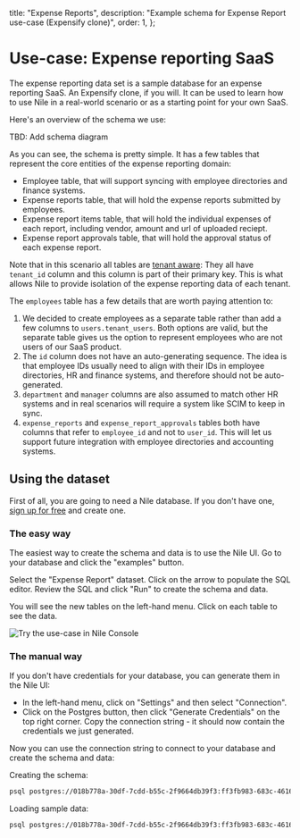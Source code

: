   title: "Expense Reports",
  description: "Example schema for Expense Report use-case (Expensify clone)",
  order: 1,
};

# Use-case: Expense reporting SaaS

The expense reporting data set is a sample database for an expense reporting SaaS. An Expensify clone, if you will.
It can be used to learn how to use Nile in a real-world scenario or as a starting point for your own SaaS.

Here's an overview of the schema we use:

TBD: Add schema diagram

As you can see, the schema is pretty simple. It has a few tables that represent the core entities of the expense reporting domain:

- Employee table, that will support syncing with employee directories and finance systems.
- Expense reports table, that will hold the expense reports submitted by employees.
- Expense report items table, that will hold the individual expenses of each report, including vendor, amount and url of uploaded reciept.
- Expense report approvals table, that will hold the approval status of each expense report.

Note that in this scenario all tables are [tenant aware](https://www.thenile.dev/docs/tenant-isolation): They all have `tenant_id` column and this column is part of their primary key. This is what allows Nile to provide isolation of the expense reporting data of each tenant.

The `employees` table has a few details that are worth paying attention to:

1. We decided to create employees as a separate table rather than add a few columns to `users.tenant_users`.
   Both options are valid, but the separate table gives us the option to represent employees who are not users of our SaaS product.
1. The `id` column does not have an auto-generating sequence. The idea is that employee IDs usually need to align with their IDs in employee directories, HR and finance systems, and therefore should not be auto-generated.
1. `department` and `manager` columns are also assumed to match other HR systems and in real scenarios will require a system like SCIM to keep in sync.
1. `expense_reports` and `expense_report_approvals` tables both have columns that refer to `employee_id` and not to `user_id`. This will let us support future integration with employee directories and accounting systems.

## Using the dataset

First of all, you are going to need a Nile database. If you don't have one, [sign up for free](https://thenile.dev) and create one.

### The easy way

The easiest way to create the schema and data is to use the Nile UI. Go to your database and click the "examples" button.

Select the "Expense Report" dataset. Click on the arrow to populate the SQL editor. Review the SQL and click "Run" to create the schema and data.

You will see the new tables on the left-hand menu. Click on each table to see the data.

![Try the use-case in Nile Console](/docs/use-cases/use-cases.png)

### The manual way

If you don't have credentials for your database, you can generate them in the Nile UI:

- In the left-hand menu, click on "Settings" and then select "Connection".
- Click on the Postgres button, then click "Generate Credentials" on the top right corner. Copy the connection string - it should now contain the credentials we just generated.

Now you can use the connection string to connect to your database and create the schema and data:

Creating the schema:

```bash
psql postgres://018b778a-30df-7cdd-b55c-2f9664db39f3:ff3fb983-683c-4616-bbbc-519d8ddbbce5@db.thenile.dev:5432/gwen_db < schema.sql
```

Loading sample data:

```bash
psql postgres://018b778a-30df-7cdd-b55c-2f9664db39f3:ff3fb983-683c-4616-bbbc-519d8ddbbce5@db.thenile.dev:5432/gwen_db < seed.sql
```
